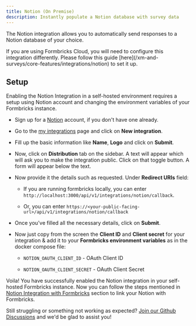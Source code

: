 ```yaml
---
title: Notion (On Premise)
description: Instantly populate a Notion database with survey data
---
```


The Notion integration allows you to automatically send responses to a Notion database of your choice.

<Note>
  If you are using Formbricks Cloud, you will need to configure this
  integration differently. Please follow this guide
  [here](/xm-and-surveys/core-features/integrations/notion) to set it up.
</Note>

## Setup

Enabling the Notion Integration in a self-hosted environment requires a setup using Notion account and changing the environment variables of your Formbricks instance.

* Sign up for a [Notion](https://www.notion.so/) account, if you don't have one already.

* Go to the [my integrations](https://www.notion.so/my-integrations) page and click on **New integration**.

* Fill up the basic information like **Name**, **Logo** and click on **Submit**.

* Now, click on **Distribution** tab on the sidebar. A text will appear which will ask you to make the integration public. Click on that toggle button. A form will appear below the text.

* Now provide it the details such as requested. Under **Redirect URIs** field:

  * If you are running formbricks locally, you can enter `http://localhost:3000/api/v1/integrations/notion/callback`.

  * Or, you can enter `https://<your-public-facing-url>/api/v1/integrations/notion/callback`

* Once you've filled all the necessary details, click on **Submit**.

* Now just copy from the screen the **Client ID** and **Client secret** for your integration & add it to your **Formbricks environment variables** as in the docker compose file:

  * `NOTION_OAUTH_CLIENT_ID` - OAuth Client ID

  * `NOTION_OAUTH_CLIENT_SECRET` - OAuth Client Secret

Voila! You have successfully enabled the Notion integration in your self-hosted Formbricks instance. Now you can follow the steps mentioned in [Notion Integration with Formbricks](/xm-and-surveys/core-features/integrations/notion) section to link your Notion with Formbricks.


Still struggling or something not working as expected? [Join our Github Discussions](https://github.com/formbricks/formbricks/discussions) and we'd be glad to assist you!
